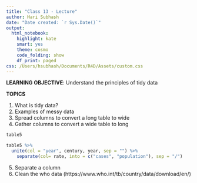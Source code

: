 ```yaml
---
title: "Class 13 - Lecture"
author: Hari Subhash
date: "Date created: `r Sys.Date()`"
output:
  html_notebook:
    highlight: kate
    smart: yes
    theme: cosmo
    code_folding: show
    df_print: paged
css: /Users/hsubhash/Documents/R4D/Assets/custom.css
---
```


**LEARNING OBJECTIVE**: Understand the principles of tidy data

**TOPICS**

1. What is tidy data?
2. Examples of messy data
3. Spread columns to convert a long table to wide
4. Gather columns to convert a wide table to long

```r
table5

```

```r
table5 %>% 
  unite(col = "year", century, year, sep = "") %>% 
    separate(col= rate, into = c("cases", "population"), sep = "/")
```

5. Separate a column
6. Clean the who data (https://www.who.int/tb/country/data/download/en/)
